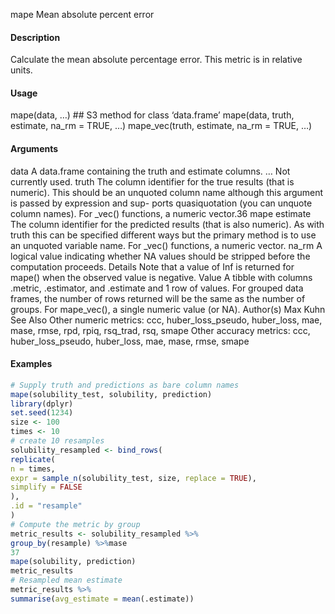 mape
Mean absolute percent error

#### Description

Calculate the mean absolute percentage error. This metric is in relative units.

#### Usage

mape(data, ...)
## S3 method for class 'data.frame'
mape(data, truth, estimate, na_rm = TRUE, ...)
mape_vec(truth, estimate, na_rm = TRUE, ...)

#### Arguments

data A data.frame containing the truth and estimate columns.
... Not currently used.
truth The column identifier for the true results (that is numeric). This should be an
unquoted column name although this argument is passed by expression and sup-
ports quasiquotation (you can unquote column names). For _vec() functions, a
numeric vector.36
mape
estimate The column identifier for the predicted results (that is also numeric). As with
truth this can be specified different ways but the primary method is to use an
unquoted variable name. For _vec() functions, a numeric vector.
na_rm A logical value indicating whether NA values should be stripped before the
computation proceeds.
Details
Note that a value of Inf is returned for mape() when the observed value is negative.
Value
A tibble with columns .metric, .estimator, and .estimate and 1 row of values.
For grouped data frames, the number of rows returned will be the same as the number of groups.
For mape_vec(), a single numeric value (or NA).
Author(s)
Max Kuhn
See Also
Other numeric metrics: ccc, huber_loss_pseudo, huber_loss, mae, mase, rmse, rpd, rpiq,
rsq_trad, rsq, smape
Other accuracy metrics: ccc, huber_loss_pseudo, huber_loss, mae, mase, rmse, smape

#### Examples
```r
# Supply truth and predictions as bare column names
mape(solubility_test, solubility, prediction)
library(dplyr)
set.seed(1234)
size <- 100
times <- 10
# create 10 resamples
solubility_resampled <- bind_rows(
replicate(
n = times,
expr = sample_n(solubility_test, size, replace = TRUE),
simplify = FALSE
),
.id = "resample"
)
# Compute the metric by group
metric_results <- solubility_resampled %>%
group_by(resample) %>%mase
37
mape(solubility, prediction)
metric_results
# Resampled mean estimate
metric_results %>%
summarise(avg_estimate = mean(.estimate))
```
